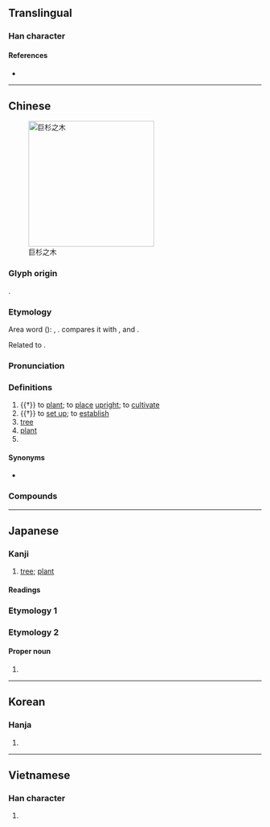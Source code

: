 {{also|树}}
{{character info/new}}
==Translingual==

===Han character===
{{Han char|rn=75|rad=木|as=12|sn=16|four=44900|canj=DGTI|ids=⿰木尌}}

====References====
* {{Han ref|kx=0551.290|dkj=15496|dj=0940.050|hdz=21287.040|uh=6A39|ud=27193|bh=BEF0|bd=48880}}

----

==Chinese==
{{zh-forms|s=树|alt=𣗬-Min}}
{{zh-wp}}
[[File:Sequoiadendron giganteum at Kenilworth Castle.jpg|thumb|250px|巨杉之木]]

===Glyph origin===
{{Han etym}}
{{Han compound|木|尌|c1=s|c2=p|t1=wood|ls=psc}}.

===Etymology===
Area word ({{zh-ref|Schuessler, 2007}}): {{cog|lus|tuh||to plant, to sow}}, {{cog|km|ដុះ||to grow, to bud}}. {{zh-ref|Starostin}} compares it with {{cog|bo|གདོས}}, {{m|bo|གདོས་པ||mast}} and {{cog|my|ထူ||to erect (a post), to raise (a flag)}}.

Related to {{och-l|豎|to erect; to make vertical}}.

===Pronunciation===
{{zh-pron
|m=shù
|ma=y
|m-s=
|dg=фу3
|c=syu6
|c-t=
|g=
|h=pfs=su
|j=
|md=chéu/sê̤ṳ
|md_note=chéu - colloquial; sê̤ṳ - literary
|mn=chhiū/xm,qz,tw:sū/zz:sī
|mn_note=chhiū - colloquial; sū/sī - literary
|mn-t=ciu7/su6
|mn-t_note=su6 - “to plant, to set up”
|w=3zr
|x=
|mc=y
|oc=y
|cat=n,pn,v
}}

===Definitions===
{{zh-hanzi}}

# {{†}} to [[plant]]; to [[place]] [[upright]]; to [[cultivate]]
# {{†}} to [[set up]]; to [[establish]]
# [[tree]] {{zh-mw|m:棵|c:樖|mn:欉|h:頭}}
# [[plant]]
# {{surname|lang=zh}}

====Synonyms====
* {{sense|tree}} {{q|Hakka|Min Nan}} {{zh-l|樹仔}}

===Compounds===
{{zh-der|一樹百穫|三珠樹|不死樹|乳樹|仙樹|公孫樹|刀山劍樹|別樹一幟|劍樹刀山|合成樹脂|周樹人|因樹為屋|墳樹|大樹將軍|奇樹|娑羅樹|安息香樹|封樹|建樹|愛樹|拔樹尋根|拔樹撼山|挾朋樹黨|採樹種|搖錢樹|撼山拔樹|撼樹蚍蜉|春樹暮雲|暮雲春樹|月桂樹|松樹|林無靜樹|果樹|枯樹生華|枯樹開花|柏樹|柞樹|柳樹|桂樹|桑樹|梨樹|植樹|植樹節|楊樹達|楓樹|榆樹|榕樹|槐樹|標樹|樹上開花|樹人|樹倒根摧|樹功揚名|樹功立業|樹叢|樹墩|樹大招風|樹子|樹幹|樹德務滋|樹怨|樹恩|樹懶|樹掛|樹敵|樹木|樹本|樹杈|樹杞|樹杪|樹林|樹枝|樹根|樹梃|樹梢|樹樁|樹涼兒|樹猶如此|樹皮|樹碑立傳|樹立|樹置|樹脂|樹膠|樹苗|樹莓子|樹葉|樹蔭|樹薯|樹藝|樹蛙|樹蟲子|樹行子|樹陰|樹高招風|樹黨|樹鼩|樹齡|橡樹|橡皮樹|橡膠樹|欒樹|欖仁樹|氟樹脂|水蠟樹|江雲渭樹|漆樹|火樹琪花|火樹銀花|煙樹|爬樹|牌錢樹|猛樹|獨樹一幟|獨樹一格|玉樹|玉樹臨風|珊瑚樹|琪樹|瑤林瓊樹|瓊林玉樹|瓊枝玉樹|瓶刷子樹|白蠟樹|白辛樹|百年樹人|相思樹|碧樹|祇樹有緣|空桐樹|筆筒樹|精英樹|糙葉樹|紅樹|紅樹林|美人樹|老樹枯柴|老樹盤根|耶誕樹|聖誕樹|臘腸樹|芝蘭玉樹|花生樹|芳樹|英雄樹|茂樹|茶樹|菩提樹|菴羅樹園|萱花椿樹|落葉果樹|落葉樹|蕈樹|蚍蜉撼樹|螞蟻上樹|行道樹|谷樹皮|貝多樹|貝葉樹|路樹|通條樹|連枝樹|道樹|金雞納樹|針葉樹|錢樹子|鐵樹|鐵樹開花|長青樹|闊葉樹|露兜樹|韋叡樹麾|風樹之悲|風樹之感|高自標樹|麵包樹|黛樹|龍樹|龍腦樹|龍血樹|水晶樹|柳樹𨟠|大楊樹|樹頭|松樹灣|大柳樹|楂樹坪|大樹|桉樹}}

{{zh-cat|Beginning}}

----

==Japanese==

===Kanji===
{{ja-kanji|grade=6|rs=木12}}

# [[tree]]; [[plant]]

====Readings====
{{ja-readings
|goon=じゅ, ず
|kanon=しゅ
|kun=う-える, き-, た-てる
}}

===Etymology 1===
{{ja-kanjitab|き|yomi=k}}
{{ja-see|木}}

===Etymology 2===

====Proper noun====
{{ja-pos|proper|いつき|たつき}}

# {{given name|male|lang=ja|sort=いつき}}

----

==Korean==

===Hanja===
{{ko-hanja|hangeul=수|eumhun=|mr=su|y=swu}}

# {{defn|lang=ko|sort=木12}}

----

==Vietnamese==

===Han character===
{{vi-hantu|[[thụ]]|rs=木12}}

# {{defn|lang=vi|sort=木12}}